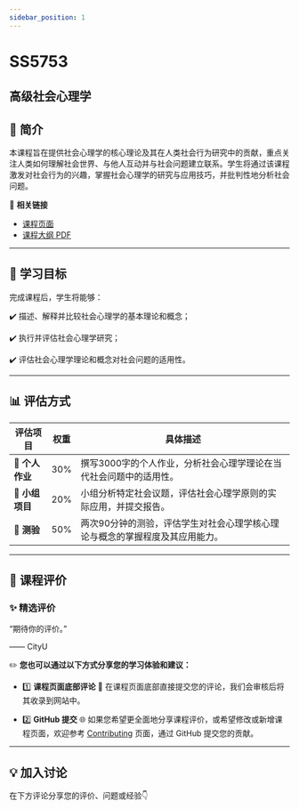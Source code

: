 ```yaml
---
sidebar_position: 1
---
```


# SS5753
## 高级社会心理学

## **📘 简介**
本课程旨在提供社会心理学的核心理论及其在人类社会行为研究中的贡献，重点关注人类如何理解社会世界、与他人互动并与社会问题建立联系。学生将通过该课程激发对社会行为的兴趣，掌握社会心理学的研究与应用技巧，并批判性地分析社会问题。

🔗 **相关链接**
- [课程页面](https://www.cityu.edu.hk/catalogue/pg/202425/course/SS5753.htm)
- [课程大纲 PDF](https://www.cityu.edu.hk/catalogue/pg/202425/course/SS5753.pdf)

---

## **🎯 学习目标**

完成课程后，学生将能够：

✔️ 描述、解释并比较社会心理学的基本理论和概念；

✔️ 执行并评估社会心理学研究；

✔️ 评估社会心理学理论和概念对社会问题的适用性。

---

## **📊 评估方式**

| **评估项目**             | **权重** | **具体描述**                                                                                       |
|------------------------|---------|---------------------------------------------------------------------------------------------------|
| **📄 个人作业**          | 30%     | 撰写3000字的个人作业，分析社会心理学理论在当代社会问题中的适用性。                                               |
| **🎤 小组项目**          | 20%     | 小组分析特定社会议题，评估社会心理学原则的实际应用，并提交报告。                                              |
| **📝 测验**             | 50%     | 两次90分钟的测验，评估学生对社会心理学核心理论与概念的掌握程度及其应用能力。                                         |

---

## **💬 课程评价**

### ✨ **精选评价**
<div className={commentStyles.commentBox}>
    <p className={commentStyles.commentText}>
        “期待你的评价。”
    </p>
    <p className={commentStyles.commentAuthor}>—— CityU</p>
</div>

✏️ **您也可以通过以下方式分享您的学习体验和建议：**

- 1️⃣ **课程页面底部评论**
💬 在课程页面底部直接提交您的评论，我们会审核后将其收录到网站中。

- 2️⃣ **GitHub 提交**
🌐 如果您希望更全面地分享课程评价，或希望修改或新增课程页面，欢迎参考 [Contributing](https://penjc.github.io/CityU/contributing) 页面，通过 GitHub 提交您的贡献。

---

## **💡 加入讨论**

在下方评论分享您的评价、问题或经验👇
<Utterances />
